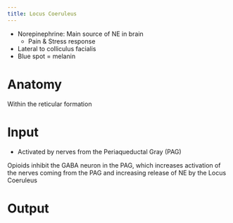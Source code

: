 ```yaml
---
title: Locus Coeruleus
---
```


- Norepinephrine: Main source of NE in brain
    - Pain & Stress response
- Lateral to colliculus facialis
- Blue spot = melanin


# Anatomy

Within the reticular formation



# Input

- Activated by nerves from the Periaqueductal Gray (PAG)

:::{.callout-note}
Opioids inhibit the GABA neuron in the PAG, which increases activation of the nerves coming from the PAG and increasing release of NE by the Locus Coeruleus
:::


# Output